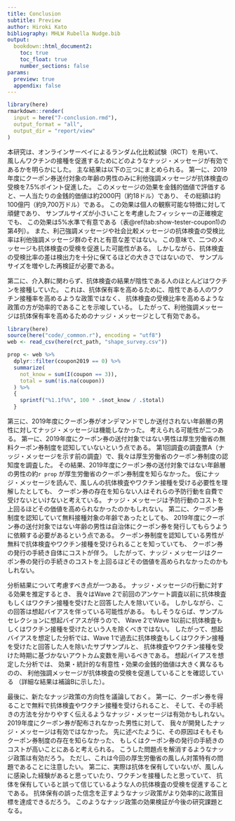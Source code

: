 ```yaml
---
title: Conclusion
subtitle: Preview
author: Hiroki Kato
bibliography: MHLW Rubella Nudge.bib
output:
  bookdown::html_document2:
    toc: true
    toc_float: true
    number_sections: false
params:
  preview: true
  appendix: false
---
```


```r
library(here)
rmarkdown::render(
  input = here("7-conclusion.rmd"),
  output_format = "all",
  output_dir = "report/view"
)
```

本研究は、オンラインサーベイによるランダム化比較試験（RCT）を用いて、
風しんワクチンの接種を促進するためにどのようなナッジ・メッセージが有効であるかを明らかにした。
主な結果は以下の三つにまとめられる。
第一に、2019年度にクーポン券送付対象の年齢の男性のみに利他強調メッセージが抗体検査の受検を7.5%ポイント促進した。
このメッセージの効果を金銭的価値で評価すると、一人当たりの金銭的価値は約2000円（約18ドル）であり、
その総額は約100億円（約9,700万ドル）である。
この効果は個人の観察可能な特徴に対して頑健であり、
サンプルサイズが小さいことを考慮したフィッシャーの正確検定でも、
この効果は5%水準で有意である（表\@ref(tab:show-tester-coupon1)の第4列）。
また、利己強調メッセージや社会比較メッセージの抗体検査の受検比率は利他強調メッセージ群のそれと有意な差ではない。
この意味で、二つのメッセージも抗体検査の受検を促進した可能性がある。
しかしながら、抗体検査の受検比率の差は検出力を十分に保てるほどの大きさではないので、
サンプルサイズを増やした再検証が必要である。

第二に、介入群に関わらず、抗体検査の結果が陰性である人のほとんどはワクチンを接種していた。
これは、抗体保有率を高めるために、陰性である人のワクチン接種率を高めるような政策ではなく、
抗体検査の受検比率を高めるような政策の方が効率的であることを示唆している。
したがって、利他強調メッセージは抗体保有率を高めるためのナッジ・メッセージとして有効である。

```r
library(here)
source(here("code/_common.r"), encoding = "utf8")
web <- read_csv(here(rct_path, "shape_survey.csv"))

prop <- web %>%
  dplyr::filter(coupon2019 == 0) %>%
  summarize(
    not_know = sum(I(coupon == 3)),
    total = sum(!is.na(coupon))
  ) %>%
  {
    sprintf("%1.1f%%", 100 * .$not_know / .$total)
  }
```

第三に、2019年度にクーポン券がオンデマンドでしか送付されない年齢層の男性に対してナッジ・メッセージは機能しなかった。
考えられる可能性が二つある。
第一に、2019年度にクーポン券の送付対象ではない男性は厚生労働省の無料クーポン券制度を認知していないという点である。
第1回調査の調査票A（ナッジ・メッセージを示す前の調査）で、我々は厚生労働省のクーポン券制度の認知度を調査した。
その結果、2019年度にクーポン券の送付対象ではない年齢層の男性の約`r prop`
が厚生労働省のクーポン券制度を知らなかった。
仮にナッジ・メッセージを読んで、風しんの抗体検査やワクチン接種を受ける必要性を理解したとしても、
クーポン券の存在を知らない人はそれらの予防行動を自費で受けないといけないと考えている。
ナッジ・メッセージは予防行動のコストを上回るほどその価値を高められなかったのかもしれない。
第二に、クーポン券制度を認知していて無料接種対象の年齢であったとしても、
2019年度にクーポン券の送付対象ではない年齢の男性は自治体にクーポン券を発行してもらうように依頼する必要があるという点である。
クーポン券制度を認知している男性が無料で抗体検査やワクチン接種を受けられることを知っていても、
クーポン券の発行の手続き自体にコストが伴う。
したがって、ナッジ・メッセージはクーポン券の発行の手続きのコストを上回るほどその価値を高められなかったのかもしれない。

分析結果について考慮すべき点が一つある。
ナッジ・メッセージの行動に対する効果を推定するとき、
我々はWave 2で前回のアンケート調査以前に抗体検査もしくはワクチン接種を受けたと回答した人を除いている。
しかしながら、この回答は想起バイアスを伴っている可能性がある。
もしそうならば、サンプルセレクションに想起バイアスが伴うので、
Wave 2でWave 1以前に抗体検査もしくはワクチン接種を受けたという人を除くべきではない。
したがって、想起バイアスを想定した分析では、Wave 1で過去に抗体検査もしくはワクチン接種を受けたと回答した人を除いたサブサンプルと、
抗体検査やワクチン接種を受けた時期に基づかないアウトカム変数を用いるべきである。
想起バイアスを想定した分析では、
効果・統計的な有意性・効果の金銭的価値は大きく異なるものの、
利他強調メッセージが抗体検査の受検を促進していることを確認している
（詳細な結果は補論Bに示した）。

最後に、新たなナッジ政策の方向性を議論しておく。
第一に、クーポン券を得ることで無料で抗体検査やワクチン接種を受けられること、
そして、その手続きの方法を分かりやすく伝えるようなナッジ・メッセージは有効かもしれない。
2019年度にクーポン券が配布されなかった男性に対して、
我々が開発したナッジ・メッセージは有効ではなかった。
先に述べたように、その原因はそもそもクーポン券制度の存在を知らなかった、
もしくはクーポン券の発行の手続きのコストが高いことにあると考えられる。
こうした問題点を解消するようなナッジ政策は有効だろう。
ただし、これは今回の厚生労働省の風しん対策特有の問題であることに注意したい。
第二に、実際は抗体を保有していないが、風しんに感染した経験があると思っていたり、ワクチンを接種したと思っていて、
抗体を保有していると誤って信じているような人の抗体検査の受検を促進することである。
抗体保有の誤った信念を正すようなナッジ政策がより効率的に政策目標を達成できるだろう。
このようなナッジ政策の効果検証が今後の研究課題となる。
